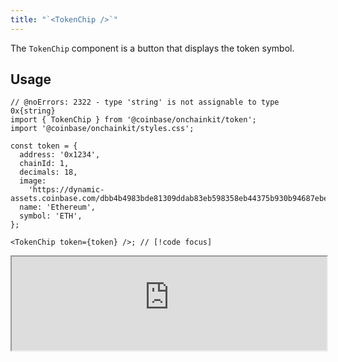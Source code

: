 ```yaml
---
title: "`<TokenChip />`"
---
```


The `TokenChip` component is a button that displays the token symbol.

## Usage

```tsx twoslash
// @noErrors: 2322 - type 'string' is not assignable to type 0x{string}
import { TokenChip } from '@coinbase/onchainkit/token';
import '@coinbase/onchainkit/styles.css';

const token = {
  address: '0x1234',
  chainId: 1,
  decimals: 18,
  image:
    'https://dynamic-assets.coinbase.com/dbb4b4983bde81309ddab83eb598358eb44375b930b94687ebe38bc22e52c3b2125258ffb8477a5ef22e33d6bd72e32a506c391caa13af64c00e46613c3e5806/asset_icons/4113b082d21cc5fab17fc8f2d19fb996165bcce635e6900f7fc2d57c4ef33ae9.png',
  name: 'Ethereum',
  symbol: 'ETH',
};

<TokenChip token={token} />; // [!code focus]
```

<iframe
  src="https://684b5e62b1ff46bc5bf83966-aijszlfakk.chromatic.com/iframe.html?args=&id=onchainkit-token-chip--default&viewMode=story&dark=true&hero=true"
  width="100%"
  height="auto"
/>
{/* <App>
  <TokenChip
    token={{
      address: '0x1234',
      chainId: 1,
      decimals: 18,
      image:
        'https://dynamic-assets.coinbase.com/dbb4b4983bde81309ddab83eb598358eb44375b930b94687ebe38bc22e52c3b2125258ffb8477a5ef22e33d6bd72e32a506c391caa13af64c00e46613c3e5806/asset_icons/4113b082d21cc5fab17fc8f2d19fb996165bcce635e6900f7fc2d57c4ef33ae9.png',
      name: 'Ethereum',
      symbol: 'ETH',
    }}
  />
</App> */}

## Props

[`TokenChipReact`](/onchainkit/token/types#tokenchipreact)
